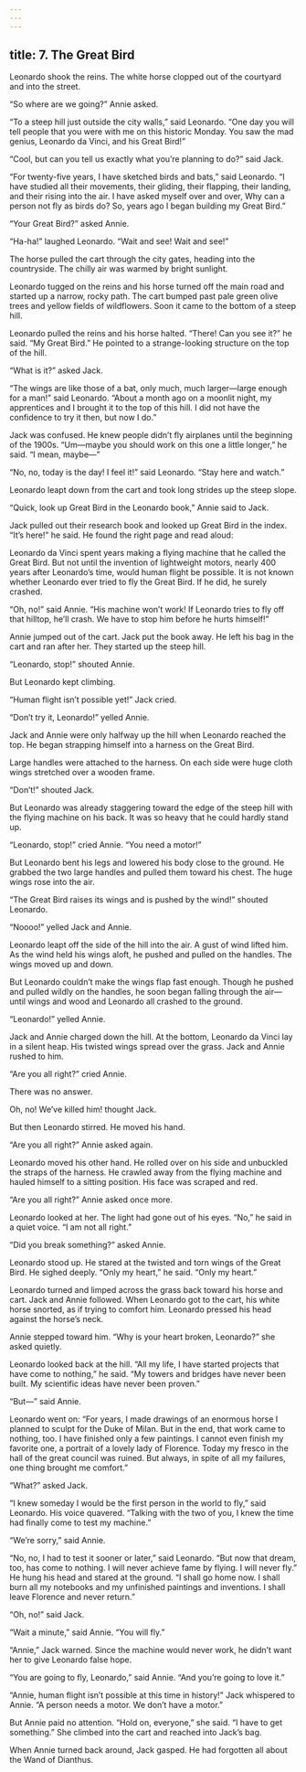 ```yaml
---
---
---
```

title: 7. The Great Bird
---






Leonardo shook the reins. The white horse clopped out of the courtyard and into the street.

“So where are we going?” Annie asked.

“To a steep hill just outside the city walls,” said Leonardo. “One day you will tell people that you were with me on this historic Monday. You saw the mad genius, Leonardo da Vinci, and his Great Bird!”

“Cool, but can you tell us exactly what you’re planning to do?” said Jack.

“For twenty-five years, I have sketched birds and bats,” said Leonardo. “I have studied all their movements, their gliding, their flapping, their landing, and their rising into the air. I have asked myself over and over, Why can a person not fly as birds do? So, years ago I began building my Great Bird.”

“Your Great Bird?” asked Annie.

“Ha-ha!” laughed Leonardo. “Wait and see! Wait and see!”

The horse pulled the cart through the city gates, heading into the countryside. The chilly air was warmed by bright sunlight.

Leonardo tugged on the reins and his horse turned off the main road and started up a narrow, rocky path. The cart bumped past pale green olive trees and yellow fields of wildflowers. Soon it came to the bottom of a steep hill.

Leonardo pulled the reins and his horse halted. “There! Can you see it?” he said. “My Great Bird.” He pointed to a strange-looking structure on the top of the hill.

“What is it?” asked Jack.

“The wings are like those of a bat, only much, much larger—large enough for a man!” said Leonardo. “About a month ago on a moonlit night, my apprentices and I brought it to the top of this hill. I did not have the confidence to try it then, but now I do.”

Jack was confused. He knew people didn’t fly airplanes until the beginning of the 1900s. “Um—maybe you should work on this one a little longer,” he said. “I mean, maybe—”

“No, no, today is the day! I feel it!” said Leonardo. “Stay here and watch.”

Leonardo leapt down from the cart and took long strides up the steep slope.

“Quick, look up Great Bird in the Leonardo book,” Annie said to Jack.

Jack pulled out their research book and looked up Great Bird in the index. “It’s here!” he said. He found the right page and read aloud:

Leonardo da Vinci spent years making a flying machine that he called the Great Bird. But not until the invention of lightweight motors, nearly 400 years after Leonardo’s time, would human flight be possible. It is not known whether Leonardo ever tried to fly the Great Bird. If he did, he surely crashed.

“Oh, no!” said Annie. “His machine won’t work! If Leonardo tries to fly off that hilltop, he’ll crash. We have to stop him before he hurts himself!”

Annie jumped out of the cart. Jack put the book away. He left his bag in the cart and ran after her. They started up the steep hill.

“Leonardo, stop!” shouted Annie.

But Leonardo kept climbing.

“Human flight isn’t possible yet!” Jack cried.

“Don’t try it, Leonardo!” yelled Annie.

Jack and Annie were only halfway up the hill when Leonardo reached the top. He began strapping himself into a harness on the Great Bird.

Large handles were attached to the harness. On each side were huge cloth wings stretched over a wooden frame.

“Don’t!” shouted Jack.

But Leonardo was already staggering toward the edge of the steep hill with the flying machine on his back. It was so heavy that he could hardly stand up.

“Leonardo, stop!” cried Annie. “You need a motor!”

But Leonardo bent his legs and lowered his body close to the ground. He grabbed the two large handles and pulled them toward his chest. The huge wings rose into the air.

“The Great Bird raises its wings and is pushed by the wind!” shouted Leonardo.

“Noooo!” yelled Jack and Annie.

Leonardo leapt off the side of the hill into the air. A gust of wind lifted him. As the wind held his wings aloft, he pushed and pulled on the handles. The wings moved up and down.



But Leonardo couldn’t make the wings flap fast enough. Though he pushed and pulled wildly on the handles, he soon began falling through the air—until wings and wood and Leonardo all crashed to the ground.

“Leonardo!” yelled Annie.

Jack and Annie charged down the hill. At the bottom, Leonardo da Vinci lay in a silent heap. His twisted wings spread over the grass. Jack and Annie rushed to him.

“Are you all right?” cried Annie.

There was no answer.

Oh, no! We’ve killed him! thought Jack.

But then Leonardo stirred. He moved his hand.

“Are you all right?” Annie asked again.

Leonardo moved his other hand. He rolled over on his side and unbuckled the straps of the harness. He crawled away from the flying machine and hauled himself to a sitting position. His face was scraped and red.

“Are you all right?” Annie asked once more.

Leonardo looked at her. The light had gone out of his eyes. “No,” he said in a quiet voice. “I am not all right.”

“Did you break something?” asked Annie.

Leonardo stood up. He stared at the twisted and torn wings of the Great Bird. He sighed deeply. “Only my heart,” he said. “Only my heart.”

Leonardo turned and limped across the grass back toward his horse and cart. Jack and Annie followed. When Leonardo got to the cart, his white horse snorted, as if trying to comfort him. Leonardo pressed his head against the horse’s neck.

Annie stepped toward him. “Why is your heart broken, Leonardo?” she asked quietly.

Leonardo looked back at the hill. “All my life, I have started projects that have come to nothing,” he said. “My towers and bridges have never been built. My scientific ideas have never been proven.”

“But—” said Annie.

Leonardo went on: “For years, I made drawings of an enormous horse I planned to sculpt for the Duke of Milan. But in the end, that work came to nothing, too. I have finished only a few paintings. I cannot even finish my favorite one, a portrait of a lovely lady of Florence. Today my fresco in the hall of the great council was ruined. But always, in spite of all my failures, one thing brought me comfort.”

“What?” asked Jack.

“I knew someday I would be the first person in the world to fly,” said Leonardo. His voice quavered. “Talking with the two of you, I knew the time had finally come to test my machine.”

“We’re sorry,” said Annie.

“No, no, I had to test it sooner or later,” said Leonardo. “But now that dream, too, has come to nothing. I will never achieve fame by flying. I will never fly.” He hung his head and stared at the ground. “I shall go home now. I shall burn all my notebooks and my unfinished paintings and inventions. I shall leave Florence and never return.”

“Oh, no!” said Jack.

“Wait a minute,” said Annie. “You will fly.”

“Annie,” Jack warned. Since the machine would never work, he didn’t want her to give Leonardo false hope.

“You are going to fly, Leonardo,” said Annie. “And you’re going to love it.”

“Annie, human flight isn’t possible at this time in history!” Jack whispered to Annie. “A person needs a motor. We don’t have a motor.”

But Annie paid no attention. “Hold on, everyone,” she said. “I have to get something.” She climbed into the cart and reached into Jack’s bag.

When Annie turned back around, Jack gasped. He had forgotten all about the Wand of Dianthus.